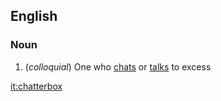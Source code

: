==English==
===Noun===
# (''colloquial'') One who [[chat]]s or [[talk]]s to excess

[[it:chatterbox]]